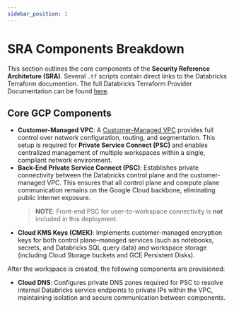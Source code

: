```yaml
---
sidebar_position: 1
---
```


# SRA Components Breakdown

This section outlines the core components of the **Security Reference Architeture (SRA)**. Several `.tf` scripts contain direct links to the Databricks Terraform documention.
The full Databricks Terraform Provider Documentation can be found [here](https://registry.terraform.io/providers/databricks/databricks/latest/docs).

## Core GCP Components
* **Customer-Managed VPC**: A [Customer-Managed VPC](https://docs.databricks.com/gcp/en/security/network/classic/customer-managed-vpc) provides full control over network configuration, routing, and segmentation. This setup is required for **Private Service Connect (PSC)** and enables centralized management of multiple workspaces within a single, compliant network environment.
* **Back-End Private Service Connect (PSC)**: Establishes private connectivity between the Databricks control plane and the customer-managed VPC. This ensures that all control plane and compute plane communication remains on the Google Cloud backbone, eliminating public internet exposure.
    >**NOTE**: Front-end PSC for user-to-workspace connectivity is **not** included in this deployment. 
* **Cloud KMS Keys (CMEK)**: Implements customer-managed encryption keys for both control plane–managed services (such as notebooks, secrets, and Databricks SQL query data) and workspace storage (including Cloud Storage buckets and GCE Persistent Disks).

After the workspace is created, the following components are provisioned:

* **Cloud DNS**: Configures private DNS zones required for PSC to resolve internal Databricks service endpoints to private IPs within the VPC, maintaining isolation and secure communication between components.